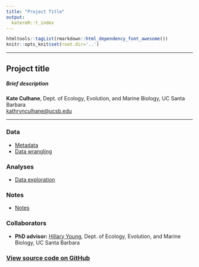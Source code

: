 ```yaml
---
title: "Project Title"
output:
  katereR::t_index
---
```


```r
htmltools::tagList(rmarkdown::html_dependency_font_awesome())
knitr::opts_knit$set(root.dir='..')
```

***

<div class = "summary">

# Project title

##### Brief description

**Kate Culhane**, Dept. of Ecology, Evolution, and Marine Biology, UC Santa Barbara  
[kathrynculhane@ucsb.edu](kathrynculhane@ucsb.edu)
[<i class="fa fa-github"></i>](https://github.com/katekathrynkat/)
[<i class="fa fa-twitter"></i>](https://twitter.com/katekathrynkat/)

</div>

***

### <i class="fa fa-table fa-fw"></i> Data

- [Metadata](https://katekathrynkat.github.io/PROJECT/01_metadata.html)
- [Data wrangling](https://katekathrynkat.github.io/PROJECT/02_data_wrangling.html)

### <i class="fa fa-chart-line fa-fw"></i> Analyses

- [Data exploration](https://katekathrynkat.github.io/PROJECT/03_data_exploration.html)

### <i class="fa fa-sticky-note fa-fw"></i> Notes

- [Notes](https://katekathrynkat.github.io/PROJECT/99_notes.html)

### <i class="fa fa-users fa-fw"></i> Collaborators

- **PhD advisor:** [Hillary Young](https://young-lab.eemb.ucsb.edu/), Dept. of Ecology, Evolution, and Marine Biology, UC Santa Barbara

### [<i class="fa fa-github fa-fw"></i> View source code on GitHub](https://github.com/katekathrynkat/PROJECT_PATH)

<br>